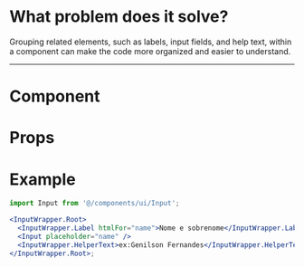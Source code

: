 
<Meta title="UI/Input" of={InputStories} />

# What problem does it solve?

Grouping related elements, such as labels, input fields, and help text, within a component can make the code more organized and easier to understand.

---

# Component

<Primary />

# Props

<Controls />

# Example

```jsx
import Input from '@/components/ui/Input';

<InputWrapper.Root>
  <InputWrapper.Label htmlFor="name">Nome e sobrenome</InputWrapper.Label>
  <Input placeholder="name" />
  <InputWrapper.HelperText>ex:Genilson Fernandes</InputWrapper.HelperText>
</InputWrapper.Root>;
```
